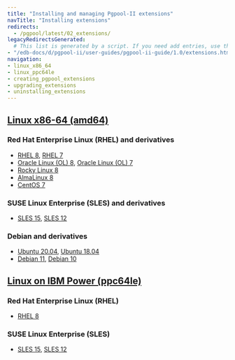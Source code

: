 ```yaml
---
title: "Installing and managing Pgpool-II extensions"
navTitle: "Installing extensions"
redirects:
  - /pgpool/latest/02_extensions/
legacyRedirectsGenerated:
  # This list is generated by a script. If you need add entries, use the `legacyRedirects` key.
- "/edb-docs/d/pgpool-ii/user-guides/pgpool-ii-guide/1.0/extensions.html"
navigation:
- linux_x86_64
- linux_ppc64le
- creating_pgpool_extensions
- upgrading_extensions
- uninstalling_extensions
---
```


## [Linux x86-64 (amd64)](linux_x86_64)
### Red Hat Enterprise Linux (RHEL) and derivatives
- [RHEL 8](linux_x86_64/pgpoolext_rhel_8), [RHEL 7](linux_x86_64/pgpoolext_rhel_7)
- [Oracle Linux (OL) 8](linux_x86_64/pgpoolext_rhel_8), [Oracle Linux (OL) 7](linux_x86_64/pgpoolext_rhel_7)
- [Rocky Linux 8](linux_x86_64/pgpoolext_other_linux_8)
- [AlmaLinux 8](linux_x86_64/pgpoolext_other_linux_8)
- [CentOS 7](linux_x86_64/pgpoolext_centos_7)
### SUSE Linux Enterprise (SLES) and derivatives
- [SLES 15](linux_x86_64/pgpoolext_sles_15), [SLES 12](linux_x86_64/pgpoolext_sles_12)
### Debian and derivatives
- [Ubuntu 20.04](linux_x86_64/pgpoolext_ubuntu_20), [Ubuntu 18.04](linux_x86_64/pgpoolext_ubuntu_18)
- [Debian 11](linux_x86_64/pgpoolext_debian_11), [Debian 10](linux_x86_64/pgpoolext_debian_10)
## [Linux on IBM Power (ppc64le)](linux_ppc64le)
### Red Hat Enterprise Linux (RHEL)
- [RHEL 8](linux_ppc64le/pgpoolext_rhel_8)
### SUSE Linux Enterprise (SLES)
- [SLES 15](linux_ppc64le/pgpoolext_sles_15), [SLES 12](linux_ppc64le/pgpoolext_sles_12)
